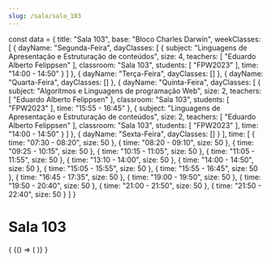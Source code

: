 ```yaml
---
slug: /sala/sala_103
---
```

const data = {
  title: "Sala 103",
  base: "Bloco Charles Darwin",
  weekClasses: [
    {
      dayName: "Segunda-Feira",
      dayClasses: [
        {
          subject: "Linguagens de Apresentação e Estruturação de conteúdos",
          size: 4,
          teachers: [
            "Eduardo Alberto Felippsen"
          ],
          classroom: "Sala 103",
          students: [
            "FPW2023"
          ],
          time: "14:00 - 14:50"
        }
      ]
    },
    {
      dayName: "Terça-Feira",
      dayClasses: []
    },
    {
      dayName: "Quarta-Feira",
      dayClasses: []
    },
    {
      dayName: "Quinta-Feira",
      dayClasses: [
        {
          subject: "Algoritmos e Linguagens de programação Web",
          size: 2,
          teachers: [
            "Eduardo Alberto Felippsen"
          ],
          classroom: "Sala 103",
          students: [
            "FPW2023"
          ],
          time: "15:55 - 16:45"
        },
        {
          subject: "Linguagens de Apresentação e Estruturação de conteúdos",
          size: 2,
          teachers: [
            "Eduardo Alberto Felippsen"
          ],
          classroom: "Sala 103",
          students: [
            "FPW2023"
          ],
          time: "14:00 - 14:50"
        }
      ]
    },
    {
      dayName: "Sexta-Feira",
      dayClasses: []
    }
  ],
  time: [
    {
      time: "07:30 - 08:20",
      size: 50
    },
    {
      time: "08:20 - 09:10",
      size: 50
    },
    {
      time: "09:25 - 10:15",
      size: 50
    },
    {
      time: "10:15 - 11:05",
      size: 50
    },
    {
      time: "11:05 - 11:55",
      size: 50
    },
    {
      time: "13:10 - 14:00",
      size: 50
    },
    {
      time: "14:00 - 14:50",
      size: 50
    },
    {
      time: "15:05 - 15:55",
      size: 50
    },
    {
      time: "15:55 - 16:45",
      size: 50
    },
    {
      time: "16:45 - 17:35",
      size: 50
    },
    {
      time: "19:00 - 19:50",
      size: 50
    },
    {
      time: "19:50 - 20:40",
      size: 50
    },
    {
      time: "21:00 - 21:50",
      size: 50
    },
    {
      time: "21:50 - 22:40",
      size: 50
    }
  ]
}

# Sala 103

<div>
  {
    <BrowserOnly>
      {() => (
        <Grid
          title={data.title}
          weekClasses={data.weekClasses}
          time={data.time}
        />
      )}
    </BrowserOnly>
  }
</div>
